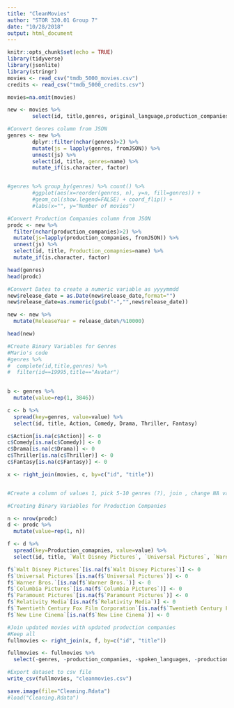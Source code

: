 ```yaml
---
title: "CleanMovies"
author: "STOR 320.01 Group 7"
date: "10/28/2018"
output: html_document
---
```


```r
knitr::opts_chunk$set(echo = TRUE)
library(tidyverse)
library(jsonlite)
library(stringr)
movies <- read_csv("tmdb_5000_movies.csv")
credits <- read_csv("tmdb_5000_credits.csv")

movies=na.omit(movies)

new <- movies %>%
        select(id, title,genres, original_language,production_companies,tagline,budget, popularity,revenue,release_date, runtime)
```


```r
#Convert Genres column from JSON
genres <- new %>%
        dplyr::filter(nchar(genres)>2) %>%
        mutate(js = lapply(genres, fromJSON)) %>%
        unnest(js) %>%
        select(id, title, genres=name) %>%
        mutate_if(is.character, factor)


#genres %>% group_by(genres) %>% count() %>%
        #ggplot(aes(x=reorder(genres, n), y=n, fill=genres)) +
        #geom_col(show.legend=FALSE) + coord_flip() +
        #labs(x="", y="Number of movies")

#Convert Production Companies column from JSON
prodc <- new %>% 
  filter(nchar(production_companies)>2) %>%
  mutate(js=lapply(production_companies, fromJSON)) %>%
  unnest(js) %>%
  select(id, title, Production_comapnies=name) %>%
  mutate_if(is.character, factor)

head(genres)
head(prodc)
```

```r
#Convert Dates to create a numeric variable as yyyymmdd
new$release_date = as.Date(new$release_date,format="")
new$release_date=as.numeric(gsub("-","",new$release_date))

new <- new %>%
  mutate(ReleaseYear = release_date%/%10000)

head(new)
```

```r
#Create Binary Variables for Genres
#Mario's code
#genres %>% 
#  complete(id,title,genres) %>% 
#  filter(id==19995,title=="Avatar")

  
b <- genres %>%
  mutate(value=rep(1, 3846))

c <- b %>%
  spread(key=genres, value=value) %>%
  select(id, title, Action, Comedy, Drama, Thriller, Fantasy)

c$Action[is.na(c$Action)] <- 0
c$Comedy[is.na(c$Comedy)] <- 0
c$Drama[is.na(c$Drama)] <- 0
c$Thriller[is.na(c$Thriller)] <- 0
c$Fantasy[is.na(c$Fantasy)] <- 0

x <- right_join(movies, c, by=c("id", "title"))


#Create a column of values 1, pick 5-10 genres (?), join , change NA values to 0
```

```r
#Creating Binary Variables for Production Companies

n <- nrow(prodc)
d <- prodc %>%
  mutate(value=rep(1, n))

f <- d %>%
  spread(key=Production_comapnies, value=value) %>%
  select(id, title, `Walt Disney Pictures`, `Universal Pictures`, `Warner Bros.`, `Columbia Pictures`, `Paramount Pictures`, `Relativity Media`, `Twentieth Century Fox Film Corporation`, `New Line Cinema`) 

f$`Walt Disney Pictures`[is.na(f$`Walt Disney Pictures`)] <- 0
f$`Universal Pictures`[is.na(f$`Universal Pictures`)] <- 0
f$`Warner Bros.`[is.na(f$`Warner Bros.`)] <- 0
f$`Columbia Pictures`[is.na(f$`Columbia Pictures`)] <- 0
f$`Paramount Pictures`[is.na(f$`Paramount Pictures`)] <- 0
f$`Relativity Media`[is.na(f$`Relativity Media`)] <- 0
f$`Twentieth Century Fox Film Corporation`[is.na(f$`Twentieth Century Fox Film Corporation`)] <- 0
f$`New Line Cinema`[is.na(f$`New Line Cinema`)] <- 0

#Join updated movies with updated production companies 
#Keep all 
fullmovies <- right_join(x, f, by=c("id", "title"))

fullmovies <- fullmovies %>%
  select(-genres, -production_companies, -spoken_languages, -production_countries, -keywords, -homepage, -original_title, -overview, -status, -vote_average, -vote_count)

```

```r
#Export dataset to csv file
write_csv(fullmovies, "cleanmovies.csv")

save.image(file="Cleaning.Rdata")
#load("Cleaning.Rdata")
```

